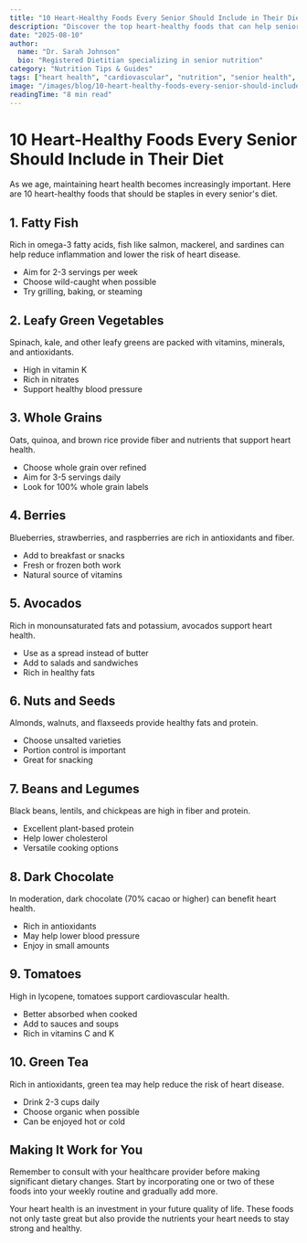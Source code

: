 ```yaml
---
title: "10 Heart-Healthy Foods Every Senior Should Include in Their Diet"
description: "Discover the top heart-healthy foods that can help seniors maintain cardiovascular health and reduce the risk of heart disease."
date: "2025-08-10"
author:
  name: "Dr. Sarah Johnson"
  bio: "Registered Dietitian specializing in senior nutrition"
category: "Nutrition Tips & Guides"
tags: ["heart health", "cardiovascular", "nutrition", "senior health", "healthy eating"]
image: "/images/blog/10-heart-healthy-foods-every-senior-should-include.jpg"
readingTime: "8 min read"
---
```


# 10 Heart-Healthy Foods Every Senior Should Include in Their Diet

As we age, maintaining heart health becomes increasingly important. Here are 10 heart-healthy foods that should be staples in every senior's diet.

## 1. Fatty Fish

Rich in omega-3 fatty acids, fish like salmon, mackerel, and sardines can help reduce inflammation and lower the risk of heart disease.

- Aim for 2-3 servings per week
- Choose wild-caught when possible
- Try grilling, baking, or steaming

## 2. Leafy Green Vegetables

Spinach, kale, and other leafy greens are packed with vitamins, minerals, and antioxidants.

- High in vitamin K
- Rich in nitrates
- Support healthy blood pressure

## 3. Whole Grains

Oats, quinoa, and brown rice provide fiber and nutrients that support heart health.

- Choose whole grain over refined
- Aim for 3-5 servings daily
- Look for 100% whole grain labels

## 4. Berries

Blueberries, strawberries, and raspberries are rich in antioxidants and fiber.

- Add to breakfast or snacks
- Fresh or frozen both work
- Natural source of vitamins

## 5. Avocados

Rich in monounsaturated fats and potassium, avocados support heart health.

- Use as a spread instead of butter
- Add to salads and sandwiches
- Rich in healthy fats

## 6. Nuts and Seeds

Almonds, walnuts, and flaxseeds provide healthy fats and protein.

- Choose unsalted varieties
- Portion control is important
- Great for snacking

## 7. Beans and Legumes

Black beans, lentils, and chickpeas are high in fiber and protein.

- Excellent plant-based protein
- Help lower cholesterol
- Versatile cooking options

## 8. Dark Chocolate

In moderation, dark chocolate (70% cacao or higher) can benefit heart health.

- Rich in antioxidants
- May help lower blood pressure
- Enjoy in small amounts

## 9. Tomatoes

High in lycopene, tomatoes support cardiovascular health.

- Better absorbed when cooked
- Add to sauces and soups
- Rich in vitamins C and K

## 10. Green Tea

Rich in antioxidants, green tea may help reduce the risk of heart disease.

- Drink 2-3 cups daily
- Choose organic when possible
- Can be enjoyed hot or cold

## Making It Work for You

Remember to consult with your healthcare provider before making significant dietary changes. Start by incorporating one or two of these foods into your weekly routine and gradually add more.

Your heart health is an investment in your future quality of life. These foods not only taste great but also provide the nutrients your heart needs to stay strong and healthy.